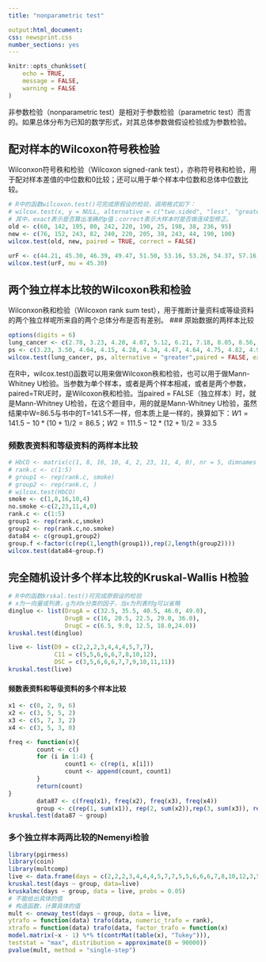```yaml
---
title: "nonparametric test"

output:html_document: 
css: newsprint.css
number_sections: yes
---
```


```r
knitr::opts_chunk$set(
	echo = TRUE,
	message = FALSE,
	warning = FALSE
)
```
非参数检验（nonparametric test）是相对于参数检验（parametric test）而言的。如果总体分布为已知的数学形式，对其总体参数做假设检验成为参数检验。

## 配对样本的Wilcoxon符号秩检验
Wilconxon符号秩和检验（Wilcoxon signed-rank test），亦称符号秩和检验，用于配对样本差值的中位数和0比较；还可以用于单个样本中位数和总体中位数比较。
```r
# R中的函数wilcoxon.test()可完成原假设的检验，调用格式如下：
# wilcox.test(x, y = NULL, alternative = c("two.sided", "less", "greater"), mu = 0, paired = FALSE, exact = NULL, correct = TRUE, conf.int = FALSE, conf.level = 0.95,...)
# 其中，exact表示是否算出准确的p值；correct表示大样本时是否做连续型修正。
old <- c(60, 142, 195, 80, 242, 220, 190, 25, 198, 38, 236, 95)
new <- c(76, 152, 243, 82, 240, 220, 205, 38, 243, 44, 190, 100)
wilcox.test(old, new, paired = TRUE, correct = FALSE)

urF <- c(44.21, 45.30, 46.39, 49.47, 51.50, 53.16, 53.26, 54.37, 57.16, 67.37, 71.05, 87.37)
wilcox.test(urF, mu = 45.30)
```

## 两个独立样本比较的Wilcoxon秩和检验
Wilconxon秩和检验（Wilcoxon rank sum test），用于推断计量资料或等级资料的两个独立样呢所来自的两个总体分布是否有差别。
### 原始数据的两样本比较
```r
options(digits = 6)
lung_cancer <- c(2.78, 3.23, 4.20, 4.87, 5.12, 6.21, 7.18, 8.05, 8.56, 9.60)
ps <- c(3.23, 3.50, 4.04, 4.15, 4.28, 4.34, 4.47, 4.64, 4.75, 4.82, 4.95, 5.10)
wilcox.test(lung_cancer, ps, alternative = "greater",paired = FALSE, exact = FALSE)
```
 在R中，wilcox.test()函数可以用来做Wilcoxon秩和检验，也可以用于做Mann-Whitney U检验。当参数为单个样本，或者是两个样本相减，或者是两个参数，paired=TRUE时，是Wilcoxon秩和检验。当paired = FALSE（独立样本）时，就是Mann-Whitney U检验，在这个题目中，用的就是Mann-Whitney U检验，虽然结果中W=86.5与书中的T=141.5不一样，但本质上是一样的，换算如下：$W1=141.5-10*(10+1)/2=86.5$；$W2=111.5-12*(12+1)/2=33.5$

### 频数表资料和等级资料的两样本比较
```r
# HbCO <- matrix(c(1, 8, 16, 10, 4, 2, 23, 11, 4, 0), nr = 5, dimnames = list(c("VL", "L", "M", "H", "VH"), c("smoking", "no-smoking")))
# rank.c <- c(1:5)
# group1 <- rep(rank.c, smoke)
# group2 <- rep(rank.c, )
# wilcox.test(HbCO)
smoke <- c(1,8,16,10,4)
no.smoke <-c(2,23,11,4,0)
rank.c <- c(1:5)
group1 <- rep(rank.c,smoke)
group2 <- rep(rank.c,no.smoke)
data84 <- c(group1,group2)
group.f <-factor(c(rep(1,length(group1)),rep(2,length(group2))))
wilcox.test(data84~group.f)
```

## 完全随机设计多个样本比较的Kruskal-Wallis H检验
```r
# R中的函数krskal.test()可完成原假设的检验
# x为一向量或列表，g为对x分类的因子，当x为列表时g可以省略
dingluo <- list(DrugA = c(32.5, 35.5, 40.5, 46.0, 49.0),
                DrugB = c(16, 20.5, 22.5, 29.0, 36.0),
                DrugC = c(6.5, 9.0, 12.5, 18.0,24.0))
kruskal.test(dingluo)

live <- list(D9 = c(2,2,2,3,4,4,4,5,7,7),
             C11 = c(5,5,6,6,6,7,8,10,12),
             DSC = c(3,5,6,6,6,7,7,9,10,11,11))
kruskal.test(live)
```

#### 频数表资料和等级资料的多个样本比较
```r
x1 <- c(0, 2, 9, 6)
x2 <- c(3, 5, 5, 2)
x3 <- c(5, 7, 3, 2)
x4 <- c(3, 5, 3, 0)

freq <- function(x){
        count <- c()
        for (i in 1:4) {
                count1 <- c(rep(i, x[i]))
                count <- append(count, count1)
        }
        return(count)
}
        data87 <- c(freq(x1), freq(x2), freq(x3), freq(x4))
        group <- c(rep(1, sum(x1)), rep(2, sum(x2)),rep(3, sum(x3)), rep(4, sum(x4)))
kruskal.test(data87 ~ group)

```

### 多个独立样本两两比较的Nemenyi检验
```r
library(pgirmess)
library(coin)
library(multcomp)
live <- data.frame(days = c(2,2,2,3,4,4,4,5,7,7,5,5,6,6,6,7,8,10,12,3,5,6,6,6,7,7,9,10,11,11), group = c(rep("D9", 10), rep("C11", 9), rep("DSC", 11)))
kruskal.test(days ~ group, data=live)
kruskalmc(days ~ group, data = live, probs = 0.05)
# 不能给出具体的值
# 构造函数，计算具体的值
mult <- oneway_test(days ~ group, data = live,
ytrafo = function(data) trafo(data, numeric_trafo = rank),
xtrafo = function(data) trafo(data, factor_trafo = function(x)
model.matrix(~x - 1) %*% t(contrMat(table(x), "Tukey"))),
teststat = "max", distribution = approximate(B = 90000)) 
pvalue(mult, method = "single-step") 
```

